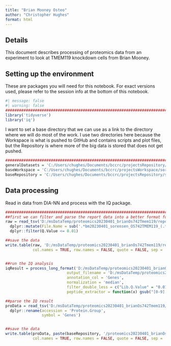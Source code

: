 ```yaml
---
title: "Brian Mooney Osteo"
author: "Christopher Hughes"
format: html
---
```


## Details

This document describes processing of proteomics data from an experiment to look at TMEM119 knockdown cells from Brian Mooney.

## Setting up the environment

These are packages you will need for this notebook. For exact versions used, please refer to the session info at the bottom of this notebook.

```r
#| message: false
#| warning: false
##########################################################################################
library('tidyverse')
library('iq')
```

I want to set a base directory that we can use as a link to the directory where we will do most of the work. I use two directories here because the Workspace is what is pushed to GitHub and contains scripts and plot files, but the Repository is where more of the big data is stored that does not get pushed.

```r
##########################################################################################
generalDatasets = 'C:/Users/chughes/Documents/bccrc/projectsRepository/generalDatasets'
baseWorkspace = 'C:/Users/chughes/Documents/bccrc/projectsWorkspace/sorensenLab/relatedToOthers'
baseRepository = 'C:/Users/chughes/Documents/bccrc/projectsRepository/sorensenLab/relatedToOthers'
```

## Data processing

Read in data from DIA-NN and process with the IQ package.

```r
##########################################################################################
##first we can filter and parse the report data into a better format for IQ
raw = read_tsv('D:/msDataTemp/proteomics20230401_brianOs742Tmem119/report.tsv', show_col_types = FALSE) %>%
  dplyr::mutate(File.Name = sub('.*bm20230401_sorensen_OS742TMEM119_(.*)_dia_[123]\\.mzML', '\\1', File.Name)) %>%
  dplyr::filter(Q.Value <= 0.01)

##save the data
write.table(raw, 'D:/msDataTemp/proteomics20230401_brianOs742Tmem119/reportParsed.tsv', 
            col.names = TRUE, row.names = FALSE, quote = FALSE, sep = '\t')


##run the IQ analysis
iqResult = process_long_format('D:/msDataTemp/proteomics20230401_brianOs742Tmem119/reportParsed.tsv', 
                           output_filename = 'D:/msDataTemp/proteomics20230401_brianOs742Tmem119/reportParsedIqQuant.tsv',
                           annotation_col = 'Genes',
                           normalization = 'median',
                           filter_double_less = c("Lib.Q.Value" = "0.01", "Lib.PG.Q.Value" = "0.01"),
                           peptide_extractor = function(x) gsub("[0-9].*$", "", x))

##parse the IQ result
proData = read_tsv('D:/msDataTemp/proteomics20230401_brianOs742Tmem119/reportParsedIqQuant.tsv', show_col_types = FALSE) %>%
  dplyr::rename(accession = 'Protein.Group',
                symbol = 'Genes')


##save the data
write.table(proData, paste(baseRepository, '/proteomics20230401_brianOs742Tmem119/dataset_processedTmem119Data.tsv', sep = ''), 
            col.names = TRUE, row.names = FALSE, quote = FALSE, sep = '\t')
```

